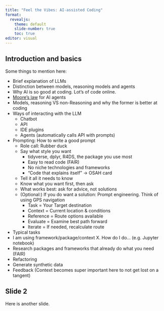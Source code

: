 ```yaml
---
title: "Feel the Vibes: AI-assisted Coding"
format:
  revealjs:
    theme: default
    slide-number: true
    toc: true
editor: visual
---
```


## Introduction and basics

Some things to mention here:

-   Brief explanation of LLMs
-   Distinction between models, reasoning models and agents
-   Why AI is so good at coding. Lot's of code online.
-   [Moore's law](https://theaidigest.org/time-horizons) for AI agents
-   Models, reasoning VS non-Reasoning and why the former is better at coding
-   Ways of interacting with the LLM
    -   Chatbot
    -   API
    -   IDE plugins
    -   Agents (automatically calls API with prompts)
-   Prompting: How to write a good prompt
    -   Role call: Rubber duck
    -   Say what style you want
        -   tidyverse, dplyr, R4DS, the package you use most
        -   Easy to read code (FAIR)
        -   No niche technologies and frameworks
        -   "Code that explains itself" -\> OSAH card
    -   Tell it all it needs to know
    -   Know what you want first, then ask
    -   What works best: ask for advice, not solutions
    -   (Optional:) If you do want a solution: Prompt engineering. Think of using GPS navigation
        -   Task = Your Target destination
        -   Context = Current location & conditions
        -   Reference = Route options available
        -   Evaluate = Examine best path forward
        -   Iterate = If needed, recalculate route
-   Typical tasks
-   I am using framework/package/context X. How do I do... (e.g. Jupyter notebook)
-   Research packages and frameworks that already do what you need (FAIR)
-   Refactoring
-   Generate synthetic data
-   Feedback (Context becomes super important here to not get lost on a tangent)


## Slide 2

Here is another slide.

